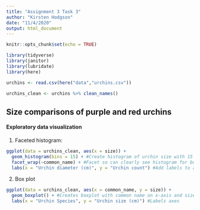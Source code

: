 ```yaml
---
title: "Assignment 3 Task 3"
author: "Kirsten Hodgson"
date: "11/4/2020"
output: html_document
---
```


```r
knitr::opts_chunk$set(echo = TRUE)

library(tidyverse)
library(janitor)
library(lubridate)
library(here)

urchins <- read.csv(here("data","urchins.csv"))

urchins_clean <- urchins %>% clean_names()
```

## Size comparisons of purple and red urchins

#### Exploratory data visualization

1. Faceted histogram:

```r
ggplot(data = urchins_clean, aes(x = size)) + 
  geom_histogram(bins = 15) + #Create histogram of urchin size with 15 bins
  facet_wrap(~common_name) + #Facet so can clearly see histogram for both common names
  labs(x = "Urchin diameter (cm)", y = "Urchin count") #Add labels to axes
```

2. Box plot

```r
ggplot(data = urchins_clean, aes(x = common_name, y = size)) +
  geom_boxplot() + #Creates boxplot with common name on x-axis and size on y-axis
  labs(x = "Urchin Species", y = "Urchin size (cm)") #Labels axes
```

